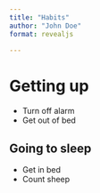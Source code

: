 ```yaml
---
title: "Habits"
author: "John Doe"
format: revealjs
  
---
```

# Getting up

- Turn off alarm
- Get out of bed

## Going to sleep

- Get in bed
- Count sheep

